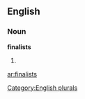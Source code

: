 
==English==

===Noun===
'''finalists'''

# {{plural of|[[finalist]]}}

[[Category:English plurals]]

[[ar:finalists]]